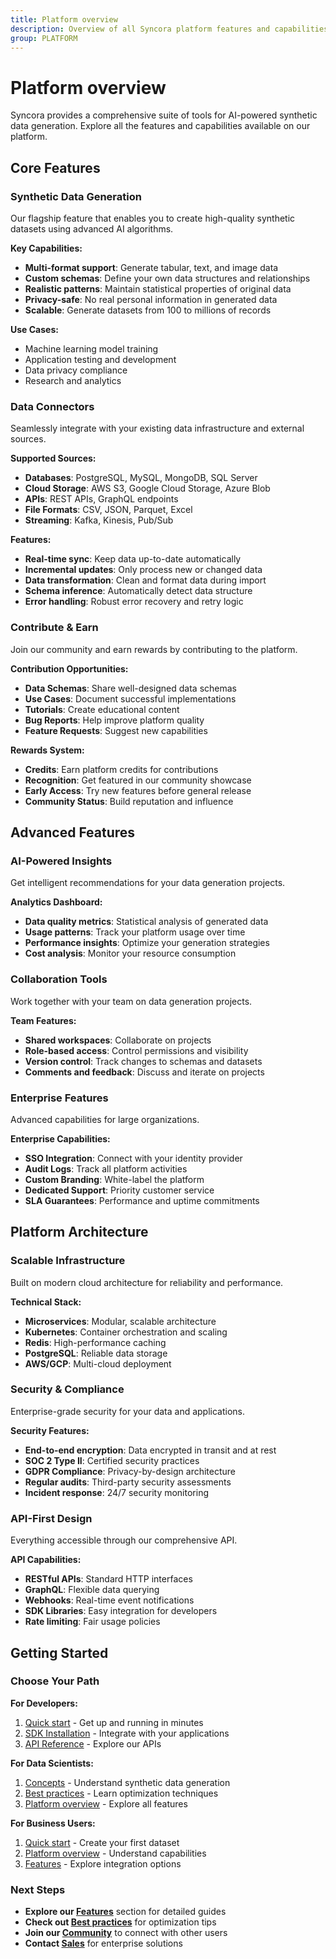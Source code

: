 ```yaml
---
title: Platform overview
description: Overview of all Syncora platform features and capabilities
group: PLATFORM
---
```


# Platform overview

Syncora provides a comprehensive suite of tools for AI-powered synthetic data generation. Explore all the features and capabilities available on our platform.

## Core Features

### Synthetic Data Generation

Our flagship feature that enables you to create high-quality synthetic datasets using advanced AI algorithms.

**Key Capabilities:**

- **Multi-format support**: Generate tabular, text, and image data
- **Custom schemas**: Define your own data structures and relationships
- **Realistic patterns**: Maintain statistical properties of original data
- **Privacy-safe**: No real personal information in generated data
- **Scalable**: Generate datasets from 100 to millions of records

**Use Cases:**

- Machine learning model training
- Application testing and development
- Data privacy compliance
- Research and analytics

### Data Connectors

Seamlessly integrate with your existing data infrastructure and external sources.

**Supported Sources:**

- **Databases**: PostgreSQL, MySQL, MongoDB, SQL Server
- **Cloud Storage**: AWS S3, Google Cloud Storage, Azure Blob
- **APIs**: REST APIs, GraphQL endpoints
- **File Formats**: CSV, JSON, Parquet, Excel
- **Streaming**: Kafka, Kinesis, Pub/Sub

**Features:**

- **Real-time sync**: Keep data up-to-date automatically
- **Incremental updates**: Only process new or changed data
- **Data transformation**: Clean and format data during import
- **Schema inference**: Automatically detect data structure
- **Error handling**: Robust error recovery and retry logic

### Contribute & Earn

Join our community and earn rewards by contributing to the platform.

**Contribution Opportunities:**

- **Data Schemas**: Share well-designed data schemas
- **Use Cases**: Document successful implementations
- **Tutorials**: Create educational content
- **Bug Reports**: Help improve platform quality
- **Feature Requests**: Suggest new capabilities

**Rewards System:**

- **Credits**: Earn platform credits for contributions
- **Recognition**: Get featured in our community showcase
- **Early Access**: Try new features before general release
- **Community Status**: Build reputation and influence

## Advanced Features

### AI-Powered Insights

Get intelligent recommendations for your data generation projects.

**Analytics Dashboard:**

- **Data quality metrics**: Statistical analysis of generated data
- **Usage patterns**: Track your platform usage over time
- **Performance insights**: Optimize your generation strategies
- **Cost analysis**: Monitor your resource consumption

### Collaboration Tools

Work together with your team on data generation projects.

**Team Features:**

- **Shared workspaces**: Collaborate on projects
- **Role-based access**: Control permissions and visibility
- **Version control**: Track changes to schemas and datasets
- **Comments and feedback**: Discuss and iterate on projects

### Enterprise Features

Advanced capabilities for large organizations.

**Enterprise Capabilities:**

- **SSO Integration**: Connect with your identity provider
- **Audit Logs**: Track all platform activities
- **Custom Branding**: White-label the platform
- **Dedicated Support**: Priority customer service
- **SLA Guarantees**: Performance and uptime commitments

## Platform Architecture

### Scalable Infrastructure

Built on modern cloud architecture for reliability and performance.

**Technical Stack:**

- **Microservices**: Modular, scalable architecture
- **Kubernetes**: Container orchestration and scaling
- **Redis**: High-performance caching
- **PostgreSQL**: Reliable data storage
- **AWS/GCP**: Multi-cloud deployment

### Security & Compliance

Enterprise-grade security for your data and applications.

**Security Features:**

- **End-to-end encryption**: Data encrypted in transit and at rest
- **SOC 2 Type II**: Certified security practices
- **GDPR Compliance**: Privacy-by-design architecture
- **Regular audits**: Third-party security assessments
- **Incident response**: 24/7 security monitoring

### API-First Design

Everything accessible through our comprehensive API.

**API Capabilities:**

- **RESTful APIs**: Standard HTTP interfaces
- **GraphQL**: Flexible data querying
- **Webhooks**: Real-time event notifications
- **SDK Libraries**: Easy integration for developers
- **Rate limiting**: Fair usage policies

## Getting Started

### Choose Your Path

**For Developers:**

1. [Quick start](/quick-start) - Get up and running in minutes
2. [SDK Installation](/features/sdk) - Integrate with your applications
3. [API Reference](/features/api) - Explore our APIs

**For Data Scientists:**

1. [Concepts](/concepts) - Understand synthetic data generation
2. [Best practices](/best-practices) - Learn optimization techniques
3. [Platform overview](/platform-overview) - Explore all features

**For Business Users:**

1. [Quick start](/quick-start) - Create your first dataset
2. [Platform overview](/platform-overview) - Understand capabilities
3. [Features](/features) - Explore integration options

### Next Steps

- **Explore our [Features](/features)** section for detailed guides
- **Check out [Best practices](/best-practices)** for optimization tips
- **Join our [Community](https://community.syncora.ai)** to connect with other users
- **Contact [Sales](https://syncora.ai/contact)** for enterprise solutions
